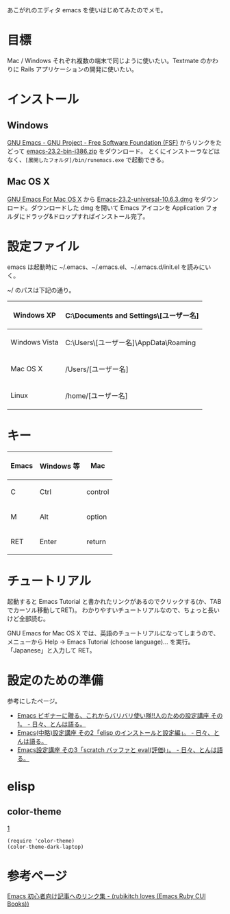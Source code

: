 あこがれのエディタ emacs を使いはじめてみたのでメモ。

= 目標 =
Mac / Windows それぞれ複数の端末で同じように使いたい。Textmate のかわりに Rails アプリケーションの開発に使いたい。

= インストール =
== Windows ==
[http://www.gnu.org/software/emacs/ GNU Emacs - GNU Project - Free Software Foundation (FSF)] からリンクをたどって [ftp://ftp.ring.gr.jp/pub/GNU/emacs/windows/emacs-23.2-bin-i386.zip emacs-23.2-bin-i386.zip] をダウンロード。
とくにインストーラなどはなく、<tt>[展開したフォルダ]/bin/runemacs.exe</tt> で起動できる。

== Mac OS X ==
[http://emacsformacosx.com/ GNU Emacs For Mac OS X] から [http://emacsformacosx.com/emacs-builds/Emacs-23.2-universal-10.6.3.dmg Emacs-23.2-universal-10.6.3.dmg] をダウンロード。ダウンロードした dmg を開いて Emacs アイコンを Application フォルダにドラッグ&ドロップすればインストール完了。

= 設定ファイル =
emacs は起動時に ~/.emacs、~/.emacs.el、~/.emacs.d/init.el を読みにいく。

~/ のパスは下記の通り。

{|class="wikitable"
! Windows XP
| C:\Documents and Settings\[ユーザー名]
|-
! Windows Vista
| C:\Users\[ユーザー名]\AppData\Roaming
|-
! Mac OS X
| /Users/[ユーザー名]
|-
! Linux
| /home/[ユーザー名]
|}

= キー =
{|class="wikitable"
! Emacs
! Windows 等
! Mac
|-
! C
| Ctrl
| control
|-
! M
| Alt
| option
|-
! RET
| Enter
| return
|}

= チュートリアル =
起動すると Emacs Tutorial と書かれたリンクがあるのでクリックする(か、TABでカーソル移動してRET)。
わかりやすいチュートリアルなので、ちょっと長いけど全部読む。

GNU Emacs for Mac OS X では、英語のチュートリアルになってしまうので、メニューから Help -> Emacs Tutorial (choose language)... を実行。「Japanese」と入力して RET。

= 設定のための準備 =
参考にしたページ。
* [http://d.hatena.ne.jp/tomoya/20090121/1232536106 Emacs ビギナーに贈る、これからバリバリ使い隊!!人のための設定講座 その1。 - 日々、とんは語る。]
* [http://d.hatena.ne.jp/tomoya/20090124/1232822594 Emacs(中略)設定講座 その2「elisp のインストールと設定編」。 - 日々、とんは語る。]
* [http://d.hatena.ne.jp/tomoya/20090215/1234692209 Emacs設定講座 その3「scratch バッファと eval(評価)」。 - 日々、とんは語る。]

= elisp =
== color-theme ==
[http://download.savannah.gnu.org/releases/color-theme/color-theme.el.gz]
<pre>
(require 'color-theme)
(color-theme-dark-laptop)
</pre>
= 参考ページ =
[http://d.hatena.ne.jp/rubikitch/20090127/emacsnewbies Emacs 初心者向け記事へのリンク集 - (rubikitch loves (Emacs Ruby CUI Books))]